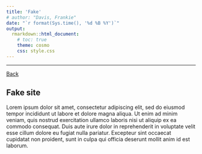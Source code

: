 ```yaml
---
title: 'Fake'
# author: "Davis, Frankie"
date: "`r format(Sys.time(), '%d %B %Y')`"
output:
  rmarkdown::html_document:
    # toc: true
    theme: cosmo
    css: style.css
---
```


[comment]: # (***************************************)


[comment]: # ()
[comment]: # (Convention)
[comment]: # (bold: keyword)
[comment]: # (italic: emphasis)
[comment]: # (_e.g._, _i.e._)


[comment]: # (***************************************)

***************************************

<div id="back">
[Back](index.html)
</div>

## Fake site

Lorem ipsum dolor sit amet, consectetur adipiscing elit, sed do eiusmod tempor incididunt ut labore et dolore magna aliqua. Ut enim ad minim veniam, quis nostrud exercitation ullamco laboris nisi ut aliquip ex ea commodo consequat. Duis aute irure dolor in reprehenderit in voluptate velit esse cillum dolore eu fugiat nulla pariatur. Excepteur sint occaecat cupidatat non proident, sunt in culpa qui officia deserunt mollit anim id est laborum.

